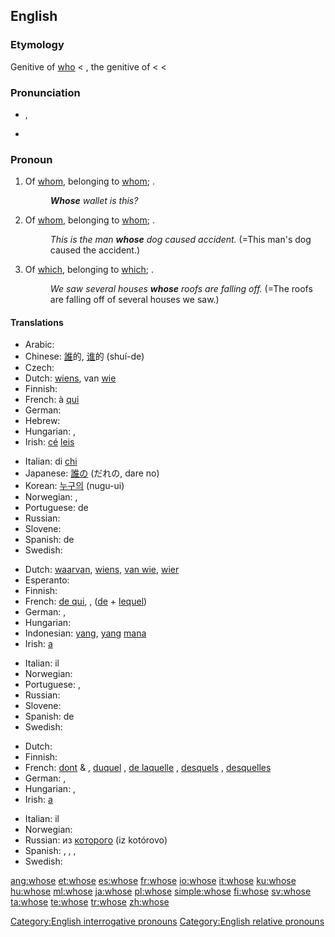 ==English==

{{rank|woman|want|home|234|whose|words|given|hands}}

===Etymology===
Genitive of [[who]] < {{etyl|ang}} {{term|hwæs|lang=ang}}, the genitive of {{term|hwa|lang=ang}} < {{proto|Germanic|hwas}} < {{proto|Indo-European|kʷos}}

===Pronunciation===
* {{a|UK|US}} {{IPA|/huːz/}}, {{SAMPA|/hu:z/}}
*: {{audio|en-us-whose.ogg|Audio (US)}}
*: {{rhymes|uːz}}
* {{homophones|who's}}

===Pronoun===
{{en-pron}}

# Of [[whom]], belonging to [[whom]]; {{non-gloss definition|used as an interrogative pronoun}}.
#: '''''Whose''' wallet is this?''
# Of [[whom]], belonging to [[whom]]; {{non-gloss definition|used as a relative pronoun}}.
#: ''This is the man '''whose''' dog caused accident.'' (=This man's dog caused the accident.)
# {{context|formerly|_|proscribed}} Of [[which]], belonging to [[which]]; {{non-gloss definition|used as a relative pronoun}}.
#: ''We saw several houses '''whose''' roofs are falling off.'' (=The roofs are falling off of several houses we saw.)

====Translations====
{{trans-top|of whom (interrogative)}}
* Arabic: {{t|ar|لمن|tr=líman}}
* Chinese: [[誰]]的, [[谁]]的 (shuí-de)
* Czech: {{t-|cs|čí}}
* Dutch: [[wiens]], van [[wie]]
* Finnish: {{t-|fi|kenen}}
* French: à [[qui]]
* German: {{t+|de|wessen}}
* Hebrew: {{onym|he||[[של|שֶׁל]] [[מי|מִי]]|tr=shel mi}}
* Hungarian: {{t|hu|kié}}, {{t|hu|kinek}}
* Irish: [[cé#Irish|cé]] [[leis#Irish|leis]]
{{trans-mid}}
* Italian: di [[chi]]
* Japanese: [[誰]]の (だれの, dare no)
* Korean: [[누구의]] (nugu-ui)
* Norwegian: {{t|no|hvem sin}}, {{t|no|hvems}}
* Portuguese: de {{t|pt|quem}}
* Russian: {{t|ru|чей|tr=čej}}
* Slovene: {{t|sl|čigav|m}}
* Spanish: de {{t|es|quién}}
* Swedish: {{t|sv|vems}}
{{trans-bottom}}

{{trans-top|of whom (relative)}}
* Dutch: [[waarvan]], [[wiens]], [[van wie]], [[wier]]
* Esperanto: {{t-|eo|kies|xs=Esperanto}}
* Finnish: {{t+|fi|jonka}}
* French: [[de qui]], {{t+|fr|dont}}, {{t|fr|duquel}} ([[de]] + [[lequel]])
* German: {{t+|de|dessen|m|n}}, {{t+|de|deren|f|p}}
* Hungarian: {{t|hu|akinek}}
* Indonesian: [[yang]], [[yang]] [[mana]]
* Irish: [[a#Irish|a]] {{i|indirect relative followed by resumptive possessive pronoun}}
{{trans-mid}}
* Italian: il {{t|it|cui}}
* Norwegian: {{t+|no|hvis}}
* Portuguese: {{t+|pt|cujo|m}}, {{t+|pt|cuja|f}}
* Russian: {{t|ru|чей|tr=čej}}
* Slovene: {{t|sl|čigar}}
* Spanish: de {{t|es|quien}}
* Swedish: {{t+|sv|vars}}
{{trans-bottom}}

{{trans-top|of which (relative)}}
* Dutch: {{t+|nl|waarvan}}
* Finnish: {{t+|fi|jonka}}
* French: [[dont]] {{m|f}} & {{p}}, [[duquel]] {{m}}, [[de laquelle]] {{f}}, [[desquels]] {{p}}, [[desquelles]] {{f|p}}
* German: {{t+|de|dessen|m|n}}, {{t+|de|deren|f|p}}
* Hungarian: {{t|hu|aminek}}, {{t|hu|amelynek}}
* Irish: [[a#Irish|a]] {{i|indirect relative followed by resumptive possessive pronoun}}
{{trans-mid}}
* Italian: il {{t|it|cui}}
* Norwegian: {{t+|no|hvis}}
* Russian: из [[который|которого]] (iz kotórovo)
* Spanish: {{t+|es|cuyo|m}}, {{t-|es|cuya|f}}, {{t-|es|cuyos|p}}, {{t-|es|cuyas|f|p}}
* Swedish: {{t+|sv|vars}}
{{trans-bottom}}

[[Category:English interrogative pronouns]]
[[Category:English relative pronouns]]

[[ang:whose]]
[[et:whose]]
[[es:whose]]
[[fr:whose]]
[[io:whose]]
[[it:whose]]
[[ku:whose]]
[[hu:whose]]
[[ml:whose]]
[[ja:whose]]
[[pl:whose]]
[[simple:whose]]
[[fi:whose]]
[[sv:whose]]
[[ta:whose]]
[[te:whose]]
[[tr:whose]]
[[zh:whose]]